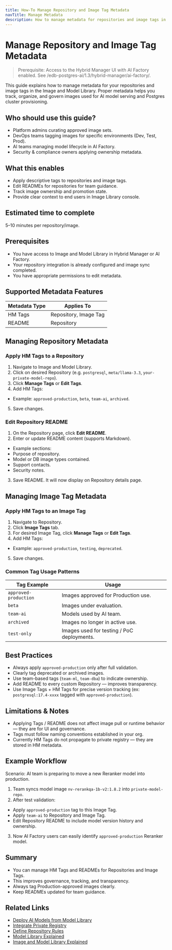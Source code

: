 ```yaml
---
title: How-To Manage Repository and Image Tag Metadata
navTitle: Manage Metadata
description: How to manage metadata for repositories and image tags in the Image and Model Library.
---
```


# Manage Repository and Image Tag Metadata

> Prerequisite: Access to the Hybrid Manager UI with AI Factory enabled. See /edb-postgres-ai/1.3/hybrid-manager/ai-factory/.

This guide explains how to manage metadata for your repositories and image tags in the Image and Model Library. Proper metadata helps you track, organize, and govern images used for AI model serving and Postgres cluster provisioning.

## Who should use this guide?

-   Platform admins curating approved image sets.
-   DevOps teams tagging images for specific environments (Dev, Test, Prod).
-   AI teams managing model lifecycle in AI Factory.
-   Security & compliance owners applying ownership metadata.

## What this enables

-   Apply descriptive tags to repositories and image tags.
-   Edit READMEs for repositories for team guidance.
-   Track image ownership and promotion state.
-   Provide clear context to end users in Image Library console.

## Estimated time to complete

5–10 minutes per repository/image.

## Prerequisites

-   You have access to Image and Model Library in Hybrid Manager or AI Factory.
-   Your repository integration is already configured and image sync completed.
-   You have appropriate permissions to edit metadata.

## Supported Metadata Features

| Metadata Type | Applies To            |
| ------------- | --------------------- |
| HM Tags      | Repository, Image Tag |
| README        | Repository            |

## Managing Repository Metadata

### Apply HM Tags to a Repository

1.  Navigate to Image and Model Library.
2.  Click on desired Repository (e.g. `postgresql`, `meta/llama-3.3`, `your-private-model-repo`).
3.  Click **Manage Tags** or **Edit Tags**.
4.  Add HM Tags:

-   Example: `approved-production`, `beta`, `team-ai`, `archived`.

5.  Save changes.

### Edit Repository README

1.  On the Repository page, click **Edit README**.
2.  Enter or update README content (supports Markdown).

-   Example sections:
-   Purpose of repository.
-   Model or DB image types contained.
-   Support contacts.
-   Security notes.

3.  Save README. It will now display on Repository details page.

## Managing Image Tag Metadata

### Apply HM Tags to an Image Tag

1.  Navigate to Repository.
2.  Click **Image Tags** tab.
3.  For desired Image Tag, click **Manage Tags** or **Edit Tags**.
4.  Add HM Tags:

-   Example: `approved-production`, `testing`, `deprecated`.

5.  Save changes.

### Common Tag Usage Patterns

| Tag Example           | Usage                                      |
| --------------------- | ------------------------------------------ |
| `approved-production` | Images approved for Production use.        |
| `beta`                | Images under evaluation.                   |
| `team-ai`             | Models used by AI team.                    |
| `archived`            | Images no longer in active use.            |
| `test-only`           | Images used for testing / PoC deployments. |

## Best Practices

-   Always apply `approved-production` only after full validation.
-   Clearly tag deprecated or archived images.
-   Use team-based tags (`team-ml`, `team-dba`) to indicate ownership.
-   Add README to every custom Repository — improves transparency.
-   Use Image Tags + HM Tags for precise version tracking (ex: `postgresql:17.4-xxxx` tagged with `approved-production`).

## Limitations & Notes

-   Applying Tags / README does not affect image pull or runtime behavior — they are for UI and governance.
-   Tags must follow naming conventions established in your org.
-   Currently HM Tags do not propagate to private registry — they are stored in HM metadata.

## Example Workflow

Scenario: AI team is preparing to move a new Reranker model into production.

1.  Team syncs model image `nv-rerankqa-1b-v2:1.8.2` into `private-model-repo`.
2.  After test validation:

-   Apply `approved-production` tag to this Image Tag.
-   Apply `team-ai` to Repository and Image Tag.
-   Edit Repository README to include model version history and ownership.

3.  Now AI Factory users can easily identify `approved-production` Reranker model.

## Summary

-   You can manage HM Tags and READMEs for Repositories and Image Tags.
-   This improves governance, tracking, and transparency.
-   Always tag Production-approved images clearly.
-   Keep READMEs updated for team guidance.

## Related Links

-   [Deploy AI Models from Model Library](how-to-deploy-ai-models)
-   [Integrate Private Registry](integrate-private-registry)
-   [Define Repository Rules](define-repository-rules)
-   [Model Library Explained](/edb-postgres-ai/1.3/ai-factory/model/model-library-explained/)
-   [Image and Model Library Explained](/edb-postgres-ai/latest/hybrid-manager/ai-factory/learn/explained/model-image-library-explained/)
